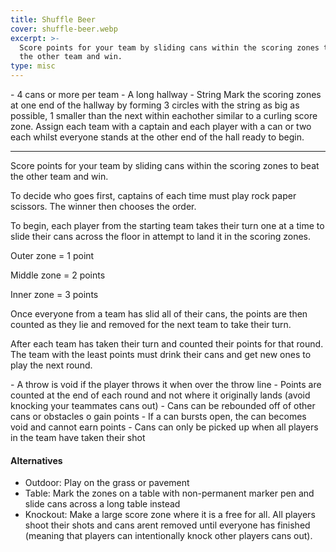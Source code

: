 ```yaml
---
title: Shuffle Beer
cover: shuffle-beer.webp
excerpt: >-
  Score points for your team by sliding cans within the scoring zones to beat
  the other team and win.
type: misc
---
```


<GameHero
  cover="/images/shuffle-beer.webp"
  alt="Shuffle Beer"
/>

<GameSection title="Equipment" icon="/images/liquor.webp">
-   4 cans or more per team
-   A long hallway
-   String
</GameSection>

<GameSection title="Setup" icon="/images/settings.webp">
Mark the scoring zones at one end of the hallway by forming 3 circles with the string as big as possible, 1 smaller than the next within eachother similar to a curling score zone. Assign each team with a captain and each player with a can or two each whilst everyone stands at the other end of the hall ready to begin.

* * *
</GameSection>

<GameSection title="Aim of the Game" icon="/images/target.webp">
<p>Score points for your team by sliding cans within the scoring zones to beat the other team and win.</p>
</GameSection>

<GameSection title="How to Play" icon="/images/question.webp">
To decide who goes first, captains of each time must play rock paper scissors. The winner then chooses the order.

To begin, each player from the starting team takes their turn one at a time to slide their cans across the floor in attempt to land it in the scoring zones.

Outer zone = 1 point

Middle zone = 2 points

Inner zone = 3 points

Once everyone from a team has slid all of their cans, the points are then counted as they lie and removed for the next team to take their turn.

After each team has taken their turn and counted their points for that round. The team with the least points must drink their cans and get new ones to play the next round.
</GameSection>

<GameSection title="Rules" icon="/images/rules.webp">
-   A throw is void if the player throws it when over the throw line
-   Points are counted at the end of each round and not where it originally lands (avoid knocking your teammates cans out)
-   Cans can be rebounded off of other cans or obstacles o gain points
-   If a can bursts open, the can becomes void and cannot earn points
-   Cans can only be picked up when all players in the team have taken their shot
</GameSection>

<GameSection title="Special Edition" icon="/images/special.webp">

<h4>Alternatives</h4>

-   Outdoor: Play on the grass or pavement
-   Table: Mark the zones on a table with non-permanent marker pen and slide cans across a long table instead
-   Knockout: Make a large score zone where it is a free for all. All players shoot their shots and cans arent removed until everyone has finished (meaning that players can intentionally knock other players cans out).
</GameSection>

<ShareButtons title="Shuffle Beer" />

<FeedbackCard>
</FeedbackCard>
